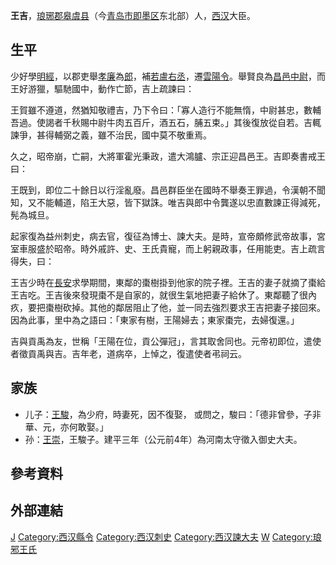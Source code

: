 {{Otheruses|王吉}}
{{Unreferenced|time=2014-05-04T08:41:00+00:00}}
'''王吉'''{{BD|||前48年|}}，[[琅琊郡|琅琊郡]][[皋虞县|皋虞县]]（今[[青岛市|青岛市]][[即墨区|即墨区]]东北部）人，[[西汉|西汉]]大臣。
==生平==
少好學[[明經|明經]]，以郡吏舉[[孝廉|孝廉]]為[[郎|郎]]，補[[若盧|若盧]][[右丞|右丞]]，遷[[雲陽|雲陽]][[令|令]]。舉賢良為[[昌邑|昌邑]][[中尉|中尉]]，而王好游獵，驅馳國中，動作亡節，吉上疏諫曰：

{{quote|<br /><blockquote>臣聞古者師日行三十里，吉行五十里，《詩》云：「匪風發兮，匪車揭兮，顧瞻周道，中心怛兮。」說曰：是非古之風也，發發者；是非古之車也，揭揭者。蓋傷之也。今者大王幸方與，曾不半日而馳二百里，百姓頗廢耕桑，治道牽馬，臣愚以為民不可數變。昔召公述職，當民事時，捨於棠下而聽斷焉。是時，人皆得其所，後世思其仁恩，至乎不伐甘棠，《甘棠》之詩是也。

大王不好書術而樂逸游，馮式撙銜，馳騁不止，口倦乎叱吒，手苦於箠轡，身勞乎車輿；朝則冒霧露，晝則被塵埃，夏則為大暑之所暴炙，冬則為風寒之所偃薄。數以耎脆之玉體犯勤勞之煩毒，非所以全壽命之宗也，又非所以進仁義之隆也。

夫廣夏之下，細旃之上，明師居前，勸誦在後，上論唐、虞之際，下及殷、周之盛，考仁聖之風，習治國之道，訢訢焉發憤忘食，日新厥德，其樂豈徒銜橛之間哉！休則俯仰詘信以利形，進退步趨以實下，吸新吐故以練臧，專意積精以適神，於以養生，豈不長哉！大王誠留意如此，則心有堯、舜之志，體有喬、松之壽，美聲廣譽登而上聞，則福祿其輳而社稷安矣。

皇帝仁聖，至今思慕未怠，於官館囿池弋獵之樂未有所幸，大王宜夙夜念此，以承聖意。諸侯骨肉，莫親大王，大王於屬則子也，於位則臣也，一身而二任之責加焉，恩愛行義孅介有不具者，於以上聞，非饗國之福也。臣吉愚戇，願大王察之。</blockquote>
}}

王賀雖不遵道，然猶知敬禮吉，乃下令曰：「寡人造行不能無惰，中尉甚忠，數輔吾過。使謁者千秋賜中尉牛肉五百斤，酒五石，脯五束。」其後復放從自若。吉輒諫爭，甚得輔弼之義，雖不治民，國中莫不敬重焉。

久之，昭帝崩，亡嗣，大將軍霍光秉政，遣大鴻臚、宗正迎昌邑王。吉即奏書戒王曰：

{{quote|<br /><blockquote>臣聞高宗諒暗，三年不言。今大王以喪事征，宜日夜哭泣悲哀而已，慎毋有所發。且何獨喪事，凡南面之君何言哉？天不言，四時行焉，百物生焉，願大王察之。大將軍仁愛勇智，忠信之德天下莫不聞，事孝武皇帝二十餘年未嘗有過。先帝棄群臣，屬以天下，寄幼孤焉，大將軍抱持幼君襁褓之中，布政施教，海內晏然，雖周公、伊尹亡以加也。今帝崩，亡嗣，大將軍惟思可以奉宗廟者，攀援而立大王，其仁厚豈有量哉！臣願大王事之敬之，政事一聽之，大王垂拱南面而已。願留意，常以為念。</blockquote>
}}

王既到，即位二十餘日以行淫亂廢。昌邑群臣坐在國時不舉奏王罪過，令漢朝不聞知，又不能輔道，陷王大惡，皆下獄誅。唯吉與郎中令龔遂以忠直數諫正得減死，髡為城旦。

起家復為益州刺史，病去官，復征為博士、諫大夫。是時，宣帝頗修武帝故事，宮室車服盛於昭帝。時外戚許、史、王氏貴寵，而上躬親政事，任用能吏。吉上疏言得失，曰：

{{quote|<br /><blockquote>陛下躬聖質，總萬方，帝王圖籍日陳於前，惟思世務，將興太平。詔書每下，民欣然若更生。臣伏而思之，可謂至恩，未可謂本務也。

欲治之主不世出，公卿幸得遭遇其時，言聽諫從，然未有建萬世之長策，舉明主於三代之隆者也。其務在於期會簿書，斷獄聽訟而已，此非太平之基也。
臣聞聖王宣德流化，必自近始。朝廷不備，難以言治；左右不正，難以化遠。民者，弱而不可勝，愚而不可欺也。聖主獨行於深宮，得則天下稱誦之，失則天下鹹言之。行發於近，必見於遠，故謹選左右，審擇所使。左右所以正身也，所使所以宣德也。《詩》云：「濟濟多士，文王以寧。」此其本也。

《春秋》所以大一統者，六合同風，九州共貫也。今俗吏所以牧民者，非有禮義科指可世世通行者也，獨設刑法以守之。其欲治者，不知所由，以意穿鑿，各取一切，權譎自在，故一變之後不可復修也。是以百里不同風，千里不同俗，戶異政，人殊服，詐偽萌生，刑罰亡極，質樸日銷，恩愛浸薄。孔子曰「安上治民，莫善於禮」，非空言也。王者未制禮之時，引先王禮宜於今者而用之。臣願陛下承天心，發大業，與公卿大臣延及儒生，述舊禮，明王制，驅一世之民濟之仁壽之域，則俗何以不若成、康，壽何以不若高宗？竊見當世趨務不合於道者，謹條奏，唯陛下財擇焉。</blockquote>
}}

王吉少時在[[長安|長安]]求學期間，東鄰的棗樹掛到他家的院子裡。王吉的妻子就摘了棗給王吉吃。王吉後來發現棗不是自家的，就很生氣地把妻子給休了。東鄰聽了很內疚，要把棗樹砍掉。其他的鄰居阻止了他，並一同去強烈要求王吉把妻子接回來。因為此事，里中為之語曰：「東家有樹，王陽婦去；東家棗完，去婦復還。」

吉與貢禹為友，世稱「王陽在位，貢公彈冠」，言其取舍同也。元帝初即位，遣使者徵貢禹與吉。吉年老，道病卒，上悼之，復遣使者弔祠云。

== 家族 ==
*儿子：[[王骏_(御史大夫)|王駿]]，為少府，時妻死，因不復娶， 或問之，駿曰：「德非曾參，子非華、元，亦何敢娶。」
*孙：[[王崇_(琅琊)|王崇]]，王駿子。建平三年（公元前4年）為河南太守徵入御史大夫。

== 參考資料 ==
{{Reflist}}

== 外部連結 ==

{{DEFAULTSORT:W}}

[[Category:王姓|J]]
[[Category:西汉縣令|Category:西汉縣令]]
[[Category:西汉刺史|Category:西汉刺史]]
[[Category:西汉諫大夫|Category:西汉諫大夫]]
[[Category:青岛政治人物|W]]
[[Category:琅邪王氏|Category:琅邪王氏]]